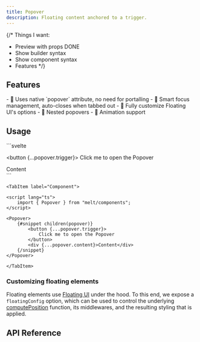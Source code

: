 ```yaml
---
title: Popover
description: Floating content anchored to a trigger.
---
```


{/*
Things I want:
- Preview with props DONE
- Show builder syntax
- Show component syntax
- Features
*/}

<Preview client:load />

## Features

<Features>
- 🌳 Uses native `popover` attribute, no need for portalling
- 🧠 Smart focus management, auto-closes when tabbed out
- 🎈 Fully customize Floating UI's options
- 🪺 Nested popovers
- 🎨 Animation support
</Features>

## Usage

<Tabs>
	<TabItem label="Builder">
```svelte
<script lang="ts">
	import { Popover } from "melt/builders";

	const popover = new Popover();
</script>

<button {...popover.trigger}>
	Click me to open the Popover
</button>
<div {...popover.content}>
	<div {...popover.arrow}></div>
	Content
</div>
```
	</TabItem>

	<TabItem label="Component">
```svelte
<script lang="ts">
	import { Popover } from "melt/components";
</script>

<Popover>
	{#snippet children(popover)}
		<button {...popover.trigger}>
			Click me to open the Popover
		</button>
		<div {...popover.content}>Content</div>
	{/snippet}
</Popover>
```
	</TabItem>
</Tabs>

### Customizing floating elements

Floating elements use [Floating UI](https://floating-ui.com/) under the hood. To this end, we expose a `floatingConfig` option, which can be used to control the underlying [computePosition](https://floating-ui.com/docs/computePosition) function, its middlewares, and the resulting styling that is applied.


## API Reference

<ApiTable entry="Popover" />

